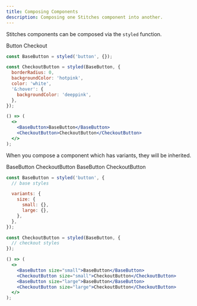 ```yaml
---
title: Composing Components
description: Composing one Stitches component into another.
---
```


Stitches components can be composed via the `styled` function.

<Preview>
  <DemoButton css={{ mr: '$4' }}>Button</DemoButton>
  <DemoButton
    css={{
      borderRadius: 0,
      backgroundColor: '$pink800',
      color: 'white',
      '&:hover': {
        backgroundColor: '$pink900',
      },
    }}
  >
    Checkout
  </DemoButton>
</Preview>

```jsx
const BaseButton = styled('button', {});

const CheckoutButton = styled(BaseButton, {
  borderRadius: 0,
  backgroundColor: 'hotpink',
  color: 'white',
  '&:hover': {
    backgroundColor: 'deeppink',
  },
});

() => (
  <>
    <BaseButton>BaseButton</BaseButton>
    <CheckoutButton>CheckoutButton</CheckoutButton>
  </>
);
```

When you compose a component which has variants, they will be inherited.

<Preview>
  <div style={{ display: 'flex', gap: '20px', alignItems: 'center' }}>
    <DemoButton size="small">BaseButton</DemoButton>
    <DemoButton
      css={{
        borderRadius: 0,
        backgroundColor: '$pink800',
        color: 'white',
        '&:hover': {
          backgroundColor: '$pink900',
        },
      }}
      size="small"
    >
      CheckoutButton
    </DemoButton>
    <DemoButton size="large">BaseButton</DemoButton>
    <DemoButton
      css={{
        borderRadius: 0,
        backgroundColor: '$pink800',
        color: 'white',
        '&:hover': {
          backgroundColor: '$pink900',
        },
      }}
      size="large"
    >
      CheckoutButton
    </DemoButton>
  </div>
</Preview>

```jsx line=4-9,12-14,16-23
const BaseButton = styled('button', {
  // base styles

  variants: {
    size: {
      small: {},
      large: {},
    },
  },
});

const CheckoutButton = styled(BaseButton, {
  // checkout styles
});

() => (
  <>
    <BaseButton size="small">BaseButton</BaseButton>
    <CheckoutButton size="small">CheckoutButton</CheckoutButton>
    <BaseButton size="large">BaseButton</BaseButton>
    <CheckoutButton size="large">CheckoutButton</CheckoutButton>
  </>
);
```
